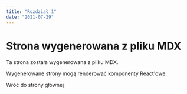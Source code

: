 ```yaml
---
title: "Rozdział 1"
date: "2021-07-29"
---
```


# Strona wygenerowana z pliku MDX

Ta strona została wygenerowana z pliku MDX.

Wygenerowane strony mogą renderować komponenty React'owe.

<Link href="/" style={{ color: "#00b140" }}>
  Wróć do strony głównej
</Link>
